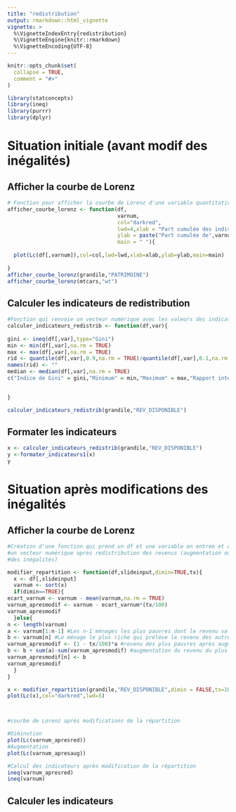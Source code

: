 ```yaml
---
title: "redistribution"
output: rmarkdown::html_vignette
vignette: >
  %\VignetteIndexEntry{redistribution}
  %\VignetteEngine{knitr::rmarkdown}
  %\VignetteEncoding{UTF-8}
---
```


```r
knitr::opts_chunk$set(
  collapse = TRUE,
  comment = "#>"
)
```

```r
library(statconcepts)
library(ineq)
library(purrr)
library(dplyr)
```

# Situation initiale (avant modif des inégalités)

## Afficher la courbe de Lorenz

```r

# Fonction pour afficher la courbe de Lorenz d'une variable quantitative cumulable
afficher_courbe_lorenz <- function(df,
                                   varnum,
                                   col="darkred",
                                   lwd=4,xlab = "Part cumulée des individus (en %)",
                                   ylab = paste("Part cumulée de",varnum,"(en %)"),
                                   main = " "){
  
  plot(Lc(df[,varnum]),col=col,lwd=lwd,xlab=xlab,ylab=ylab,main=main)
  
}
afficher_courbe_lorenz(grandile,"PATRIMOINE")
afficher_courbe_lorenz(mtcars,"wt")

```

## Calculer les indicateurs de redistribution

```r

#Fonction qui renvoie un vecteur numérique avec les valeurs des indicateurs de redistribution
calculer_indicateurs_redistrib <- function(df,var){
 
gini <- ineq(df[,var],type="Gini")
min <- min(df[,var],na.rm = TRUE)
max <- max(df[,var],na.rm = TRUE)
rid <- quantile(df[,var],0.9,na.rm = TRUE)/quantile(df[,var],0.1,na.rm = TRUE)
names(rid) <- ""
median <- median(df[,var],na.rm = TRUE)
c("Indice de Gini" = gini,"Minimum" = min,"Maximum" = max,"Rapport inter-décile" = rid,"Médiane" = median)

  
}

calculer_indicateurs_redistrib(grandile,"REV_DISPONIBLE")

```

## Formater les indicateurs

```r

x <- calculer_indicateurs_redistrib(grandile,"REV_DISPONIBLE")
y <-formater_indicateurs1(x)
y

```


# Situation après modifications des inégalités

## Afficher la courbe de Lorenz

```r

#Création d'une fonction qui prend un df et une variable en entrée et qui renvoie
#un vecteur numérique après redistribution des revenus (augmentation ou diminution
#des inégalités)

modifier_repartition <- function(df,slideinput,dimin=TRUE,tx){
  x <- df[,slideinput]
  varnum <- sort(x)
  if(dimin==TRUE){
ecart_varnum <- varnum - mean(varnum,na.rm = TRUE)
varnum_apresmodif <- varnum - ecart_varnum*(tx/100)
varnum_apresmodif
  }else{
n <- length(varnum)
a <- varnum[1:n-1] #Les n-1 ménages les plus pauvres dont le revenu va être amputé
b <- varnum[n] #Le ménage le plus riche qui prélève le revenu des autres
varnum_apresmodif <- (1 - tx/100)*a #revenu des plus pauvres après augmentation des inégalités
b <- b + sum(a)-sum(varnum_apresmodif) #augmentation du revenu du plus riche qui prend tous les prélèvements
varnum_apresmodif[n] <- b
varnum_apresmodif
  }
}

x <- modifier_repartition(grandile,"REV_DISPONIBLE",dimin = FALSE,tx=100)
plot(Lc(x),col="darkred",lwd=5)



#courbe de Lorenz après modifications de la répartition

#Diminution
plot(Lc(varnum_apresred))
#Augmentation
plot(Lc(varnum_apresaug))

#Calcul des indicateurs après modification de la répartition
ineq(varnum_apresred)
ineq(varnum)


```

## Calculer les indicateurs


